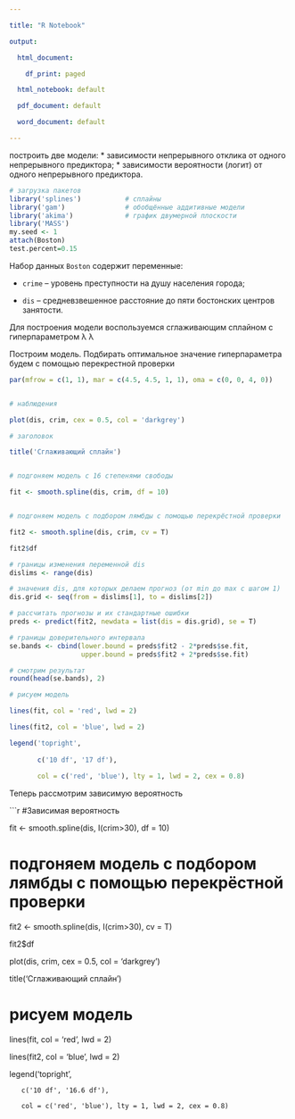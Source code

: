 ---

title: "R Notebook"

output:

  html_document:

    df_print: paged

  html_notebook: default

  pdf_document: default

  word_document: default

---


построить две модели:
* зависимости непрерывного отклика от одного непрерывного предиктора; * зависимости вероятности (логит) от одного непрерывного предиктора.


```{r Данные и пакеты, warning = F, message = F}

# загрузка пакетов
library('splines')           # сплайны
library('gam')               # обобщённые аддитивные модели
library('akima')             # график двумерной плоскости
library('MASS')
my.seed <- 1
attach(Boston)
test.percent=0.15
```
Набор данных `Boston` содержит переменные:  



- `crime` – уровень преступности на душу населения города;  

- `dis` – средневзвешенное расстояние до пяти бостонских центров занятости.

Для построения модели воспользуемся сглаживающим сплайном с гиперпараметром 
λ
λ

Построим модель. Подбирать оптимальное значение гиперпараметра будем с помощью перекрестной проверки

```{r, warning = F, message = F}

par(mfrow = c(1, 1), mar = c(4.5, 4.5, 1, 1), oma = c(0, 0, 4, 0))


# наблюдения

plot(dis, crim, cex = 0.5, col = 'darkgrey')

# заголовок

title('Сглаживающий сплайн')


# подгоняем модель с 16 степенями свободы

fit <- smooth.spline(dis, crim, df = 10)


# подгоняем модель с подбором лямбды с помощью перекрёстной проверки

fit2 <- smooth.spline(dis, crim, cv = T)

fit2$df

# границы изменения переменной dis
dislims <- range(dis)

# значения dis, для которых делаем прогноз (от min до max с шагом 1)
dis.grid <- seq(from = dislims[1], to = dislims[2])

# рассчитать прогнозы и их стандартные ошибки
preds <- predict(fit2, newdata = list(dis = dis.grid), se = T)

# границы доверительного интервала
se.bands <- cbind(lower.bound = preds$fit2 - 2*preds$se.fit,
                  upper.bound = preds$fit2 + 2*preds$se.fit)

# смотрим результат
round(head(se.bands), 2)

# рисуем модель

lines(fit, col = 'red', lwd = 2)

lines(fit2, col = 'blue', lwd = 2)

legend('topright', 
       
       c('10 df', '17 df'),
       
       col = c('red', 'blue'), lty = 1, lwd = 2, cex = 0.8)
```

Теперь рассмотрим зависимую вероятность

```{r, warning = F, message = F}

#Зависимая вероятность 

fit <- smooth.spline(dis, I(crim>30), df = 10)

# подгоняем модель с подбором лямбды с помощью перекрёстной проверки

fit2 <- smooth.spline(dis, I(crim>30), cv = T)

fit2$df

plot(dis, crim, cex = 0.5, col = 'darkgrey')

title('Сглаживающий сплайн')

# рисуем модель

lines(fit, col = 'red', lwd = 2)

lines(fit2, col = 'blue', lwd = 2)

legend('topright', 
       
       c('10 df', '16.6 df'),
       
       col = c('red', 'blue'), lty = 1, lwd = 2, cex = 0.8)

